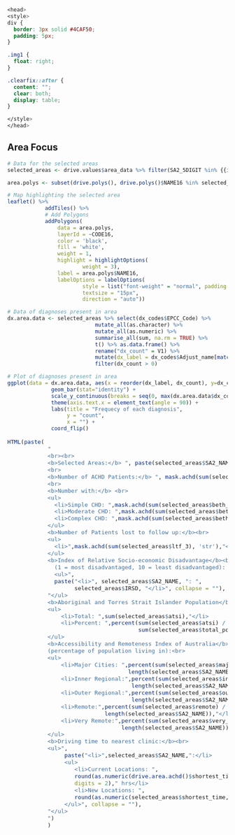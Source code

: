 &nbsp;  
&nbsp;  
&nbsp; 

```css
<head>
<style>
div {
  border: 3px solid #4CAF50;
  padding: 5px;
}

.img1 {
  float: right;
}

.clearfix::after {
  content: "";
  clear: both;
  display: table;
}

</style>
</head>
```

<div class = "clearfix">
## Area Focus 

``` r
# Data for the selected areas
selected_areas <- drive.values$area_data %>% filter(SA2_5DIGIT %in% {{i}})
```

<div class = "img1">
``` r
area.polys <- subset(drive.polys(), drive.polys()$NAME16 %in% selected_areas$SA2_NAME)

# Map highlighting the selected area
leaflet() %>%
            addTiles() %>%
            # Add Polygons
            addPolygons(
                data = area.polys,
                layerId = ~CODE16,
                color = 'black',
                fill = 'white',
                weight = 1,
                highlight = highlightOptions(
                        weight = 3),
                label = area.polys$NAME16,
                labelOptions = labelOptions(
                        style = list("font-weight" = "normal", padding = "3px 8px"),
                        textsize = "15px",
                        direction = "auto"))
```

``` r
# Data of diagnoses present in area
dx.area.data <- selected_areas %>% select(dx_codes$EPCC_Code) %>% 
                            mutate_all(as.character) %>%
                            mutate_all(as.numeric) %>%
                            summarise_all(sum, na.rm = TRUE) %>%
                            t() %>% as.data.frame() %>%
                            rename("dx_count" = V1) %>% 
                            mutate(dx_label = dx_codes$Adjust_name[match(row.names(.), dx_codes$EPCC_Code)]) %>%
                            filter(dx_count > 0)

# Plot of diagnoses present in area
ggplot(data = dx.area.data, aes(x = reorder(dx_label, dx_count), y=dx_count)) + 
              geom_bar(stat="identity") +
              scale_y_continuous(breaks = seq(0, max(dx.area.data$dx_count), 1)) +
              theme(axis.text.x = element_text(angle = 90)) +
              labs(title = "Frequecy of each diagnosis", 
                   y = "count",
                   x = "") +
              coord_flip()
```
</div>

<div style= "font-size: 15px;">
``` r
HTML(paste(
            "
            <br><br>
            <b>Selected Areas:</b> ", paste(selected_areas$SA2_NAME, collapse = ', '), "<br>
            <br>
            <b>Number of ACHD Patients:</b> ", mask.achd(sum(selected_areas$ACHD_count), 'str'),"<br>
            <br>
            <b>Number with:</b> <br>
            <ul>
              <li>Simple CHD: ",mask.achd(sum(selected_areas$beth_1), 'str'),"</li>
              <li>Moderate CHD: ",mask.achd(sum(selected_areas$beth_2), 'str'),"</li> 
              <li>Complex CHD: ",mask.achd(sum(selected_areas$beth_3), 'str'),"</li>
            </ul>
            <b>Number of Patients lost to follow up:</b><br> 
            <ul>
              <li>",mask.achd(sum(selected_areas$ltf_3), 'str'),"</li>
            </ul>
            <b>Index of Relative Socio-economic Disadvantage</b><br>
              (1 = most disadvantaged, 10 = least disadvantaged): <br>
              <ul>",
              paste("<li>", selected_areas$SA2_NAME, ": ", 
                    selected_areas$IRSD, "</li>", collapse = ""),
            "</ul>
            <b>Aboriginal and Torres Strait Islander Population</b><br>
            <ul>
                <li>Total: ",sum(selected_areas$atsi),"</li>
                <li>Percent: ",percent(sum(selected_areas$atsi) / 
                                       sum(selected_areas$total_pop)),"</li>
            </ul>
            <b>Accessibility and Remoteness Index of Australia</b><br>
            (percentage of population living in):<br>  
            <ul>
                <li>Major Cities: ",percent(sum(selected_areas$major_cities) / 
                                    length(selected_areas$SA2_NAME)),"</li>
                <li>Inner Regional:",percent(sum(selected_areas$inner_regional) / 
                                     length(selected_areas$SA2_NAME)),"</li>
                <li>Outer Regional:",percent(sum(selected_areas$outer_regional) / 
                                     length(selected_areas$SA2_NAME)),"</li> 
                <li>Remote:",percent(sum(selected_areas$remote) / 
                             length(selected_areas$SA2_NAME)),"</li>
                <li>Very Remote:",percent(sum(selected_areas$very_remote) / 
                                  length(selected_areas$SA2_NAME)),"</li>
            </ul>
            <b>Driving time to nearest clinic:</b><br> 
            <ul>",
                 paste("<li>",selected_areas$SA2_NAME,":</li>  
                 <ul>
                    <li>Current Locations: ", 
                    round(as.numeric(drive.area.achd()$shortest_time[drive.area.achd()$SA2_5DIGIT %in% drive.values$map.clicks], 'hours'), 
                    digits = 2)," hrs</li>
                    <li>New Locations: ", 
                    round(as.numeric(selected_areas$shortest_time, 'hours'), digits = 2)," hrs</li>
                 </ul>", collapse = ""),   
            "</ul>
            ")
            )
```
</div>

</div>

